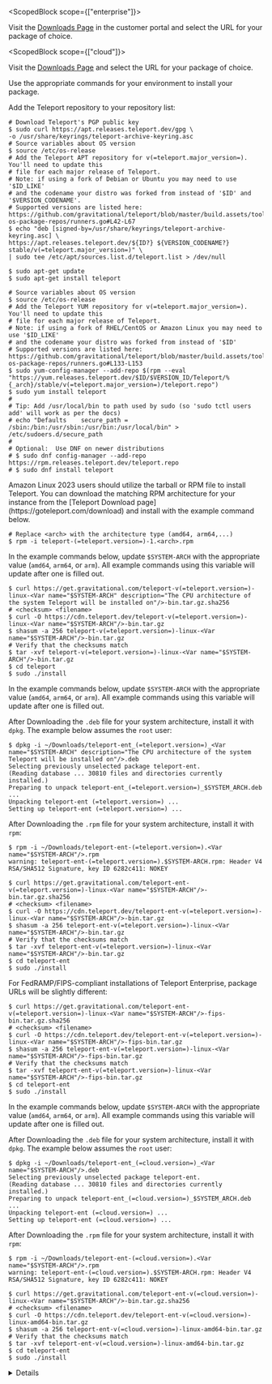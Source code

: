 <ScopedBlock scope={["enterprise"]}>

Visit the [Downloads Page](https://dashboard.gravitational.com/web/downloads) in
the customer portal and select the URL for your package of choice.

</ScopedBlock>

<ScopedBlock scope={["cloud"]}>

Visit the [Downloads Page](/docs/choose-an-edition/teleport-cloud/downloads.mdx)
and select the URL for your package of choice.

</ScopedBlock>

Use the appropriate commands for your environment to install your package.

<Tabs dropdownView dropdownCaption="Teleport Edition">
  <TabItem label="Open Source" scope="oss">
  <Tabs>
  <TabItem label="Debian/Ubuntu (DEB)" scope="oss">

  Add the Teleport repository to your repository list:

  ```code
  # Download Teleport's PGP public key
  $ sudo curl https://apt.releases.teleport.dev/gpg \
  -o /usr/share/keyrings/teleport-archive-keyring.asc
  # Source variables about OS version
  $ source /etc/os-release
  # Add the Teleport APT repository for v(=teleport.major_version=). You'll need to update this
  # file for each major release of Teleport.
  # Note: if using a fork of Debian or Ubuntu you may need to use '$ID_LIKE'
  # and the codename your distro was forked from instead of '$ID' and '$VERSION_CODENAME'.
  # Supported versions are listed here: https://github.com/gravitational/teleport/blob/master/build.assets/tooling/cmd/build-os-package-repos/runners.go#L42-L67
  $ echo "deb [signed-by=/usr/share/keyrings/teleport-archive-keyring.asc] \
  https://apt.releases.teleport.dev/${ID?} ${VERSION_CODENAME?} stable/v(=teleport.major_version=)" \
  | sudo tee /etc/apt/sources.list.d/teleport.list > /dev/null

  $ sudo apt-get update
  $ sudo apt-get install teleport
  ```

  </TabItem>
  <TabItem label="Amazon Linux 2/RHEL (RPM)" scope="oss">

  ```code
  # Source variables about OS version
  $ source /etc/os-release
  # Add the Teleport YUM repository for v(=teleport.major_version=). You'll need to update this
  # file for each major release of Teleport.
  # Note: if using a fork of RHEL/CentOS or Amazon Linux you may need to use '$ID_LIKE'
  # and the codename your distro was forked from instead of '$ID'
  # Supported versions are listed here: https://github.com/gravitational/teleport/blob/master/build.assets/tooling/cmd/build-os-package-repos/runners.go#L133-L153
  $ sudo yum-config-manager --add-repo $(rpm --eval "https://yum.releases.teleport.dev/$ID/$VERSION_ID/Teleport/%{_arch}/stable/v(=teleport.major_version=)/teleport.repo")
  $ sudo yum install teleport
  #
  # Tip: Add /usr/local/bin to path used by sudo (so 'sudo tctl users add' will work as per the docs)
  # echo "Defaults    secure_path = /sbin:/bin:/usr/sbin:/usr/bin:/usr/local/bin" > /etc/sudoers.d/secure_path
  #
  # Optional:  Use DNF on newer distributions
  # $ sudo dnf config-manager --add-repo https://rpm.releases.teleport.dev/teleport.repo
  # $ sudo dnf install teleport
  ```

  <Admonition type="warning" title="Amazon Linux 2023 Installations">
  Amazon Linux 2023 users should utilize the tarball or RPM file to install Teleport.
  You can download the matching RPM architecture for your instance
  from the [Teleport Download page](https://goteleport.com/download) and install with the example command below.

  ```code
  # Replace <arch> with the architecture type (amd64, arm64,...)
  $ rpm -i teleport-(=teleport.version=)-1.<arch>.rpm
  ```
  </Admonition>

  </TabItem>
  <TabItem label="Tarball" scope="oss">

  In the example commands below, update `$SYSTEM-ARCH` with the appropriate
  value (`amd64`, `arm64`, or `arm`). All example commands using this variable
  will update after one is filled out.

  ```code
  $ curl https://get.gravitational.com/teleport-v(=teleport.version=)-linux-<Var name="$SYSTEM-ARCH" description="The CPU architecture of the system Teleport will be installed on"/>-bin.tar.gz.sha256
  # <checksum> <filename>
  $ curl -O https://cdn.teleport.dev/teleport-v(=teleport.version=)-linux-<Var name="$SYSTEM-ARCH"/>-bin.tar.gz
  $ shasum -a 256 teleport-v(=teleport.version=)-linux-<Var name="$SYSTEM-ARCH"/>-bin.tar.gz
  # Verify that the checksums match
  $ tar -xvf teleport-v(=teleport.version=)-linux-<Var name="$SYSTEM-ARCH"/>-bin.tar.gz
  $ cd teleport
  $ sudo ./install
  ```

  </TabItem>
  </Tabs>
  </TabItem>
  <TabItem label="Enterprise" scope="enterprise">

  In the example commands below, update `$SYSTEM-ARCH` with the appropriate
  value (`amd64`, `arm64`, or `arm`). All example commands using this variable
  will update after one is filled out.

  <Tabs>
  <TabItem label="Debian/Ubuntu (DEB)" scope="enterprise">

  After Downloading the `.deb` file for your system architecture, install it with
  `dpkg`. The example below assumes the `root` user:

  ```code
  $ dpkg -i ~/Downloads/teleport-ent_(=teleport.version=)_<Var name="$SYSTEM-ARCH" description="The CPU architecture of the system Teleport will be installed on"/>.deb
  Selecting previously unselected package teleport-ent.
  (Reading database ... 30810 files and directories currently installed.)
  Preparing to unpack teleport-ent_(=teleport.version=)_$SYSTEM_ARCH.deb ...
  Unpacking teleport-ent (=teleport.version=) ...
  Setting up teleport-ent (=teleport.version=) ...
  ```

  </TabItem>
  <TabItem label="Amazon Linux 2/RHEL (RPM)" scope="enterprise">

  After Downloading the `.rpm` file for your system architecture, install it with `rpm`:

  ```code
  $ rpm -i ~/Downloads/teleport-ent-(=teleport.version=).<Var name="$SYSTEM-ARCH"/>.rpm
  warning: teleport-ent-(=teleport.version=).$SYSTEM-ARCH.rpm: Header V4 RSA/SHA512 Signature, key ID 6282c411: NOKEY
  ```

  </TabItem>
  <TabItem label="Tarball" scope="enterprise">

  ```code
  $ curl https://get.gravitational.com/teleport-ent-v(=teleport.version=)-linux-<Var name="$SYSTEM-ARCH"/>-bin.tar.gz.sha256
  # <checksum> <filename>
  $ curl -O https://cdn.teleport.dev/teleport-ent-v(=teleport.version=)-linux-<Var name="$SYSTEM-ARCH"/>-bin.tar.gz
  $ shasum -a 256 teleport-ent-v(=teleport.version=)-linux-<Var name="$SYSTEM-ARCH"/>-bin.tar.gz
  # Verify that the checksums match
  $ tar -xvf teleport-ent-v(=teleport.version=)-linux-<Var name="$SYSTEM-ARCH"/>-bin.tar.gz
  $ cd teleport-ent
  $ sudo ./install
  ```

  For FedRAMP/FIPS-compliant installations of Teleport Enterprise, package URLs
  will be slightly different:

  ```code
  $ curl https://get.gravitational.com/teleport-ent-v(=teleport.version=)-linux-<Var name="$SYSTEM-ARCH"/>-fips-bin.tar.gz.sha256
  # <checksum> <filename>
  $ curl -O https://cdn.teleport.dev/teleport-ent-v(=teleport.version=)-linux-<Var name="$SYSTEM-ARCH"/>-fips-bin.tar.gz
  $ shasum -a 256 teleport-ent-v(=teleport.version=)-linux-<Var name="$SYSTEM-ARCH"/>-fips-bin.tar.gz
  # Verify that the checksums match
  $ tar -xvf teleport-ent-v(=teleport.version=)-linux-<Var name="$SYSTEM-ARCH"/>-fips-bin.tar.gz
  $ cd teleport-ent
  $ sudo ./install
  ```

  </TabItem>
  </Tabs>
  </TabItem>
  <TabItem label="Cloud" scope="cloud">

  In the example commands below, update `$SYSTEM-ARCH` with the appropriate
  value (`amd64`, `arm64`, or `arm`). All example commands using this variable
  will update after one is filled out.

  <Tabs>
  <TabItem label="Debian/Ubuntu (DEB)" scope="cloud">

  After Downloading the `.deb` file for your system architecture, install it with
  `dpkg`. The example below assumes the `root` user:

  ```code
  $ dpkg -i ~/Downloads/teleport-ent_(=cloud.version=)_<Var name="$SYSTEM-ARCH"/>.deb
  Selecting previously unselected package teleport-ent.
  (Reading database ... 30810 files and directories currently installed.)
  Preparing to unpack teleport-ent_(=cloud.version=)_$SYSTEM_ARCH.deb ...
  Unpacking teleport-ent (=cloud.version=) ...
  Setting up teleport-ent (=cloud.version=) ...
  ```

  </TabItem>
  <TabItem label="Amazon Linux 2/RHEL (RPM)" scope="cloud">

  After Downloading the `.rpm` file for your system architecture, install it with `rpm`:

  ```code
  $ rpm -i ~/Downloads/teleport-ent-(=cloud.version=).<Var name="$SYSTEM-ARCH"/>.rpm
  warning: teleport-ent-(=cloud.version=).$SYSTEM-ARCH.rpm: Header V4 RSA/SHA512 Signature, key ID 6282c411: NOKEY
  ```

  </TabItem>
  <TabItem label="Tarball" scope="cloud">

  ```code
  $ curl https://get.gravitational.com/teleport-ent-v(=cloud.version=)-linux-<Var name="$SYSTEM-ARCH"/>-bin.tar.gz.sha256
  # <checksum> <filename>
  $ curl -O https://cdn.teleport.dev/teleport-ent-v(=cloud.version=)-linux-amd64-bin.tar.gz
  $ shasum -a 256 teleport-ent-v(=cloud.version=)-linux-amd64-bin.tar.gz
  # Verify that the checksums match
  $ tar -xvf teleport-ent-v(=cloud.version=)-linux-amd64-bin.tar.gz
  $ cd teleport-ent
  $ sudo ./install
  ```

  </TabItem>
  </Tabs>
  <Details title="Is my Teleport instance compatible with Teleport Cloud?">

  Before installing a `teleport` binary with a version besides v(=cloud.major_version=),
  read our compatibility rules to ensure that the binary is compatible with
  Teleport Cloud.

  (!docs/pages/includes/compatibility.mdx!)

  </Details>
  </TabItem>
</Tabs>
